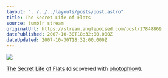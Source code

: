 ```yaml
---
layout: "../../../layouts/posts/post.astro"
title: The Secret Life of Flats
source: tumblr stream
originalUrl: https://stream.anglepoised.com/post/17848869
datePublished: 2007-10-30T18:32:00.000Z
dateUpdated: 2007-10-30T18:32:00.000Z
---
```


![](/images/notes/17848869.jpg)

[The Secret Life of Flats](http://flickr.com/photos/what_silence_looks_like/492934682/)
(discovered with [photophlow](http://www.photophlow.com/)).
